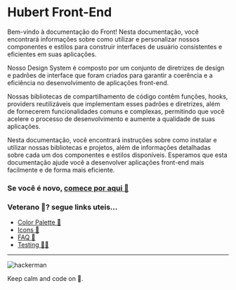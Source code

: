 
<Meta title="Overview" />

# Hubert Front-End

Bem-vindo à documentação do Front! Nesta documentação, você encontrará informações sobre como utilizar e personalizar nossos componentes e estilos para construir interfaces de usuário consistentes e eficientes em suas aplicações.

Nosso Design System é composto por um conjunto de diretrizes de design e padrões de interface que foram criados para garantir a coerência e a eficiência no desenvolvimento de aplicações front-end.

Nossas bibliotecas de compartilhamento de código contêm funções, hooks, providers reutilizáveis que implementam esses padrões e diretrizes, além de fornecerem funcionalidades comuns e complexas, permitindo que você acelere o processo de desenvolvimento e aumente a qualidade de suas aplicações.

Nesta documentação, você encontrará instruções sobre como instalar e utilizar nossas bibliotecas e projetos, além de informações detalhadas sobre cada um dos componentes e estilos disponíveis. Esperamos que esta documentação ajude você a desenvolver aplicações front-end mais facilmente e de forma mais eficiente.

### Se você é novo, [comece por aqui 🤘](/?path=/docs/guide-get-started--page)

### Veterano 🫡? segue links uteis...

- [Color Palette 💅](/?path=/docs/libs-styles-colors--page)
- [Icons 📱](/?path=/docs/design-system-atoms-hubicon--default)
- [FAQ 🛟](/?path=/docs/guide-faq)
- [Testing ✍🏻](/?path=/docs/guide-testing)

---

![hackerman](https://i.gifer.com/7585.gif)

Keep calm and code on 🤘.
